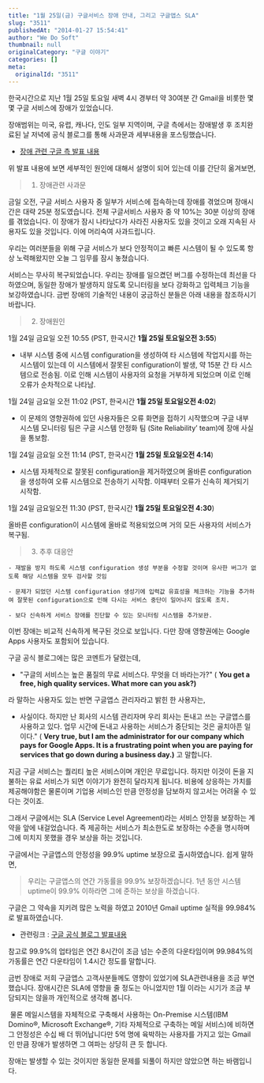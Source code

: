 ```yaml
---
title: "1월 25일(금) 구글서비스 장애 안내, 그리고 구글앱스 SLA"
slug: "3511"
publishedAt: "2014-01-27 15:54:41"
author: "We Do Soft"
thumbnail: null
originalCategory: "구글 이야기"
categories: []
meta:
  originalId: "3511"
---
```


한국시간으로 지난 1월 25일 토요일 새벽 4시 경부터 약 30여분 간 Gmail을 비롯한 몇몇 구글 서비스에 장애가 있었습니다.

장애범위는 미국, 유럽, 캐나다, 인도 일부 지역이며, 구글 측에서는 장애발생 후 조치완료된 날 저녁에 공식 블로그를 통해 사과문과 세부내용을 포스팅했습니다.

- [장애 관련 구글 측 발표 내용](http://googleblog.blogspot.kr/2014/01/todays-outage-for-several-google.html)

위 발표 내용에 보면 세부적인 원인에 대해서 설명이 되어 있는데 이를 간단히 옮겨보면,

> 1. 장애관련 사과문

금일 오전, 구글 서비스 사용자 중 일부가 서비스에 접속하는데 장애를 겪었으며 장애시간은 대략 25분 정도였습니다. 전체 구글서비스 사용자 중 약 10%는 30분 이상의 장애를 겪었습니다. 이 장애가 잠시 나타났다가 사라진 사용자도 있을 것이고 오래 지속된 사용자도 있을 것입니다. 이에 머리숙여 사과드립니다.

우리는 여러분들을 위해 구글 서비스가 보다 안정적이고 빠른 시스템이 될 수 있도록 항상 노력해왔지만 오늘 그 임무를 잠시 놓쳤습니다.

서비스는 무사히 복구되었습니다. 우리는 장애를 일으켰던 버그를 수정하는데 최선을 다하였으며, 동일한 장애가 발생하지 않도록 모니터링을 보다 강화하고 입력체크 기능을 보강하였습니다. 금번 장애의 기술적인 내용이 궁금하신 분들은 아래 내용을 참조하시기 바랍니다.

> 2. 장애원인

1월 24일 금요일 오전 10:55 (PST, 한국시간 **1월 25일 토요일오전 3:55**)

- 내부 시스템 중에 시스템 configuration을 생성하여 타 시스템에 작업지시를 하는 시스템이 있는데 이 시스템에서 잘못된 configuration이 발생, 약 15분 간 타 시스템으로 전송됨. 이로 인해 시스템이 사용자의 요청을 거부하게 되었으며 이로 인해 오류가 순차적으로 나타남.

1월 24일 금요일 오전 11:02 (PST, 한국시간 **1월 25일 토요일오전 4:02**)

- 이 문제의 영향권하에 있던 사용자들은 오류 화면을 접하기 시작했으며 구글 내부 시스템 모니터링 팀은 구글 시스템 안정화 팀 (Site Reliability’ team)에 장애 사실을 통보함.

1월 24일 금요일 오전 11:14 (PST, 한국시간 **1월 25일 토요일오전 4:14**)

- 시스템 자체적으로 잘못된 configuration을 제거하였으며 올바른 configuration을 생성하여 오류 시스템으로 전송하기 시작함. 이때부터 오류가 신속히 제거되기 시작함.

1월 24일 금요일오전 11:30 (PST, 한국시간 **1월 25일 토요일오전 4:30**)

올바른 configuration이 시스템에 올바로 적용되었으며 거의 모든 사용자의 서비스가 복구됨.

> 3. 추후 대응안

 	- 재발을 방지 하도록 시스템 configuration 생성 부분을 수정할 것이며 유사한 버그가 없도록 해당 시스템을 모두 검사할 것임

 	- 문제가 되었던 시스템 configuration 생성기에 입력값 유효성을 체크하는 기능을 추가하여 잘못된 configuration으로 인해 다시는 서비스 중단이 일어나지 않도록 조치.

 	- 보다 신속하게 서비스 장애를 진단할 수 있는 모니터링 시스템을 추가보완.

이번 장애는 비교적 신속하게 복구된 것으로 보입니다. 다만 장애 영향권에는 Google Apps 사용자도 포함되어 있습니다.

구글 공식 블로그에는 많은 코멘트가 달렸는데,

- "구글의 서비스는 높은 품질의 무료 서비스다. 무엇을 더 바라는가?" ( **You get a free, high quality services. What more can you ask?)**

라 말하는 사용자도 있는 반면 구글앱스 관리자라고 밝힌 한 사용자는,

- 사실이다. 하지만 난 회사의 시스템 관리자며 우리 회사는 돈내고 쓰는 구글앱스를 사용하고 있다. 업무 시간에 돈내고 사용하는 서비스가 중단되는 것은 골치아픈 일이다." ( **Very true, but I am the administrator for our company which pays for Google Apps. It is a frustrating point when you are paying for services that go down during a business day.)** 고 말합니다.

지금 구글 서비스는 퀄리티 높은 서비스이며 개인은 무료입니다. 하지만 이것이 돈을 지불하는 유료 서비스가 되면 이야기가 완전히 달라지게 됩니다. 비용에 상응하는 가치를 제공해야함은 물론이며 기업용 서비스인 만큼 안정성을 담보하지 않고서는 어려울 수 있다는 것이죠.

그래서 구글에서는 SLA (Service Level Agreement)라는 서비스 안정을 보장하는 계약을 앞에 내걸었습니다. 즉 제공하는 서비스가 최소한도로 보장하는 수준을 명시하며 그에 미치지 못했을 경우 보상을 하는 것입니다.

구글에서는 구글앱스의 안정성을 99.9% uptime 보장으로 출시하였습니다. 쉽게 말하면,

> 우리는 구글앱스의 연간 가동률을 99.9% 보장하겠습니다. 1년 동안 시스템 uptime이 99.9% 이하라면 그에 준하는 보상을 하겠습니다.

구글은 그 약속을 지키려 많은 노력을 하였고 2010년 Gmail uptime 실적을 99.984%로 발표하였습니다.

- 관련링크 : [구글 공식 블로그 발표내용](http://googleenterprise.blogspot.kr/2011/01/destination-dial-tone-getting-google.html)

참고로 99.9%의 업타임은 연간 8시간이 조금 넘는 수준의 다운타임이며 99.984%의 가동률은 연간 다운타임이 1.4시간 정도를 말합니다.

금번 장애로 저희 구글앱스 고객사분들께도 영향이 있었기에 SLA관련내용을 조금 부연했습니다. 장애시간은 SLA에 영향을 줄 정도는 아니었지만 1월 이라는 시기가 조금 부담되지는 않을까 개인적으로 생각해 봅니다.

 물론 메일시스템을 자체적으로 구축해서 사용하는 On-Premise 시스템(IBM Domino®, Microsoft Exchange®, 기타 자체적으로 구축하는 메일 서비스)에 비하면 그 안정성은 수십 배 더 뛰어납니다만 5억 명에 육박하는 사용자를 가지고 있는 Gmail인 만큼 장애가 발생하면 그 여파는 상당히 큰 듯 합니다.

장애는 발생할 수 있는 것이지만 동일한 문제를 되풀이 하지만 않았으면 하는 바램입니다.
